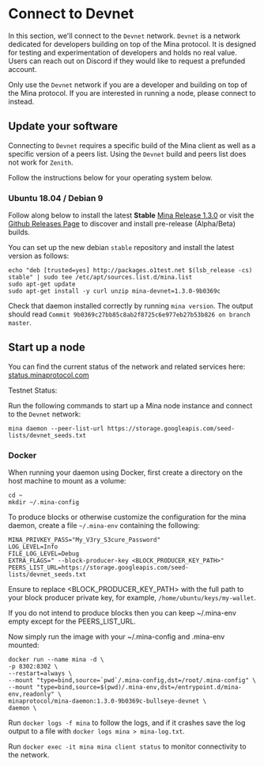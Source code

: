 
# Connect to Devnet

In this section, we'll connect to the `Devnet` network. `Devnet` is a network dedicated for developers building on top of the Mina protocol. It is designed for testing
and experimentation of developers and holds no real value. Users can reach out on Discord if they would like to request a prefunded account.

Only use the `Devnet` network if you are a developer and building on top of the Mina protocol. If you are interested in running a node, please connect
to <DocLink copy="Mainnet RC" url="/using-mina/connecting" /> instead.

## Update your software

Connecting to `Devnet` requires a specific build of the Mina client as well as a specific version of a peers list. Using the `Devnet` build and peers list does not work for `Zenith`.

Follow the instructions below for your operating system below.

### Ubuntu 18.04 / Debian 9

Follow along below to install the latest **Stable** [Mina Release 1.3.0](https://github.com/MinaProtocol/mina/releases/tag/1.3.0) or visit the [Github Releases Page](https://github.com/MinaProtocol/mina/releases) to discover and install pre-release (Alpha/Beta) builds.

You can set up the new debian `stable` repository and install the latest version as follows:

```
echo "deb [trusted=yes] http://packages.o1test.net $(lsb_release -cs) stable" | sudo tee /etc/apt/sources.list.d/mina.list
sudo apt-get update
sudo apt-get install -y curl unzip mina-devnet=1.3.0-9b0369c
```

Check that daemon installed correctly by running `mina version`. The output should read `Commit 9b0369c27bb85c8ab2f8725c6e977eb27b53b826 on branch master`.

## Start up a node

<Alert kind="status">

You can find the current status of the network and related services here: [status.minaprotocol.com](https://status.minaprotocol.com)

Testnet Status: <StatusBadge service="Network" />

</Alert>

Run the following commands to start up a Mina node instance and connect to the `Devnet` network:

```
mina daemon --peer-list-url https://storage.googleapis.com/seed-lists/devnet_seeds.txt
```

### Docker

When running your daemon using Docker, first create a directory on the host machine to mount as a volume:

```
cd ~
mkdir ~/.mina-config
```

To produce blocks or otherwise customize the configuration for the mina daemon, create a file `~/.mina-env` containing the following:

```
MINA_PRIVKEY_PASS="My_V3ry_S3cure_Password"
LOG_LEVEL=Info
FILE_LOG_LEVEL=Debug
EXTRA_FLAGS=" --block-producer-key <BLOCK_PRODUCER_KEY_PATH>"
PEERS_LIST_URL=https://storage.googleapis.com/seed-lists/devnet_seeds.txt
```
Ensure to replace <BLOCK_PRODUCER_KEY_PATH> with the full path to your block producer private key, for example, `/home/ubuntu/keys/my-wallet`.

If you do not intend to produce blocks then you can keep ~/.mina-env empty except for the PEERS_LIST_URL.

Now simply run the image with your ~/.mina-config and .mina-env mounted:

```
docker run --name mina -d \
-p 8302:8302 \
--restart=always \
--mount "type=bind,source=`pwd`/.mina-config,dst=/root/.mina-config" \
--mount "type=bind,source=$(pwd)/.mina-env,dst=/entrypoint.d/mina-env,readonly" \
minaprotocol/mina-daemon:1.3.0-9b0369c-bullseye-devnet \
daemon \
```

Run `docker logs -f mina` to follow the logs, and if it crashes save the log output to a file with `docker logs mina > mina-log.txt`.

Run `docker exec -it mina mina client status` to monitor connectivity to the network.
